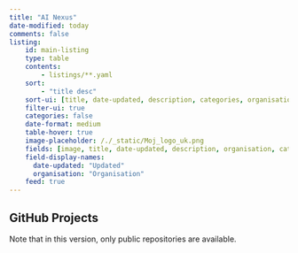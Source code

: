 ```yaml
---
title: "AI Nexus"
date-modified: today
comments: false
listing:
    id: main-listing
    type: table
    contents:
        - listings/**.yaml
    sort:
        - "title desc"
    sort-ui: [title, date-updated, description, categories, organisation]
    filter-ui: true
    categories: false
    date-format: medium
    table-hover: true
    image-placeholder: /./_static/Moj_logo_uk.png
    fields: [image, title, date-updated, description, organisation, categories]
    field-display-names:
      date-updated: "Updated"
      organisation: "Organisation"
    feed: true
---
```


## GitHub Projects

Note that in this version, only public repositories are available.

::: {#main-listing}
:::

